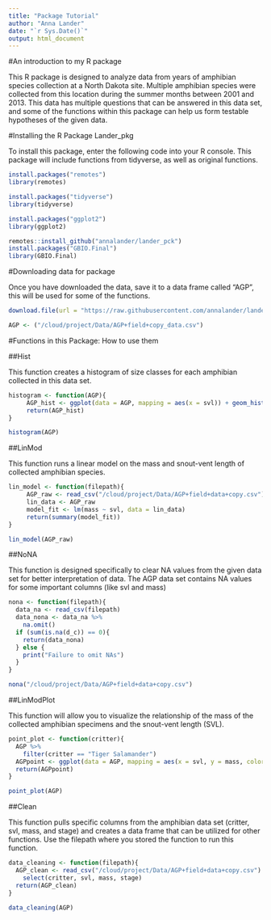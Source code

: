```yaml
---
title: "Package Tutorial"
author: "Anna Lander"
date: "`r Sys.Date()`"
output: html_document
---
```



#An introduction to my R package

This R package is designed to analyze data from years of amphibian species collection at a North Dakota site. Multiple amphibian species were collected from this location during the summer months between 2001 and 2013. This data has multiple questions that can be answered in this data set, and some of the functions within this package can help us form testable hypotheses of the given data. 

#Installing the R Package Lander_pkg

To install this package, enter the following code into your R console. This package will include functions from tidyverse, as well as original functions.

```r

install.packages("remotes")
library(remotes)

install.packages("tidyverse")
library(tidyverse)

install.packages("ggplot2")
library(ggplot2)


```
```r
remotes::install_github("annalander/lander_pck")
install.packages("GBIO.Final")
library(GBIO.Final)
```


#Downloading data for package

Once you have downloaded the data, save it to a data frame called "AGP", this will be used for some of the functions. 

```r
download.file(url = "https://raw.githubusercontent.com/annalander/lander_pck/master/Data/AGP%2Bfield%2Bdata%2Bcopy.csv", destfile = "/cloud/project/Data/AGP+field+data+copy.csv")

AGP <- ("/cloud/project/Data/AGP+field+copy_data.csv")
```



#Functions in this Package: How to use them

##Hist

This function creates a histogram of size classes for each amphibian collected in this data set.

```r

histogram <- function(AGP){
     AGP_hist <- ggplot(data = AGP, mapping = aes(x = svl)) + geom_histogram() + labs(title = "Snout-Vent Length in Amphibians", x = "Snout-Vent Length (mm)", y = "Number of Individuals") + xlim(0, 150)
     return(AGP_hist)
}

histogram(AGP)

```


##LinMod

This function runs a linear model on the mass and snout-vent length of collected amphibian species. 

```r

lin_model <- function(filepath){
     AGP_raw <- read_csv("/cloud/project/Data/AGP+field+data+copy.csv")
     lin_data <- AGP_raw
     model_fit <- lm(mass ~ svl, data = lin_data)
     return(summary(model_fit))
}

lin_model(AGP_raw)

```


##NoNA

This function is designed specifically to clear NA values from the given data set for better interpretation of data. The AGP data set contains NA values for some important columns (like svl and mass)

```r

nona <- function(filepath){
  data_na <- read_csv(filepath)
  data_nona <- data_na %>% 
    na.omit()
  if (sum(is.na(d_c)) == 0){
    return(data_nona)
  } else {
    print("Failure to omit NAs")
  }
}

nona("/cloud/project/Data/AGP+field+data+copy.csv")

```


##LinModPlot

This function will allow you to visualize the relationship of the mass of the collected amphibian specimens and the snout-vent length (SVL).

```r

point_plot <- function(critter){
  AGP %>% 
    filter(critter == "Tiger Salamander") 
  AGPpoint <- ggplot(data = AGP, mapping = aes(x = svl, y = mass, color = stage)) + geom_point() + xlim(0,150) + ylim(0,150) + labs(title = "Relationship Between Mass and Snout-Vent Length in Amphibians", x = "Snout-Vent Length (mm)", y = "Mass (g)")
  return(AGPpoint)
}

point_plot(AGP)

```


##Clean

This function pulls specific columns from the amphibian data set (critter, svl, mass, and stage) and creates a data frame that can be utilized for other functions. Use the filepath where you stored the function to run this function. 

```r

data_cleaning <- function(filepath){
  AGP_clean <- read_csv("/cloud/project/Data/AGP+field+data+copy.csv") %>% 
    select(critter, svl, mass, stage)
  return(AGP_clean)
}

data_cleaning(AGP)

```

